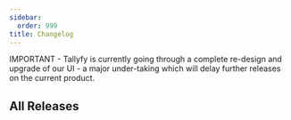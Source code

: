 ```yaml
---
sidebar:
  order: 999
title: Changelog
---
```



IMPORTANT - Tallyfy is currently going through a complete re-design and upgrade of our UI - a major under-taking which will delay further releases on the current product.

<LatestChangelog />

## All Releases

<PageTree />